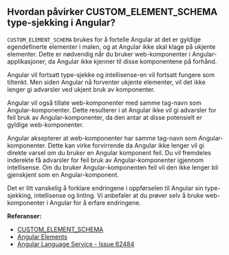 
<Meta title="FAQ/Hvordan påvirker CUSTOM_ELEMENT_SCHEMA type-sjekking i Angular?" />

## Hvordan påvirker CUSTOM_ELEMENT_SCHEMA type-sjekking i Angular?

`CUSTOM_ELEMENT_SCHEMA` brukes for å fortelle Angular at det er gyldige egendefinerte elementer i malen, og at Angular ikke skal klage på ukjente elementer.
Dette er nødvendig når du bruker web-komponenter i Angular-applikasjoner, da Angular ikke kjenner til disse komponentene på forhånd.

Angular vil fortsatt type-sjekke og intellisense-en vil fortsatt fungere som tiltenkt. Men siden Angular nå forventer ukjente elementer, vil det ikke lenger gi advarsler ved ukjent bruk av komponenter.

Angular vil også tillate web-komponenter med samme tag-navn som Angular-komponenter.
Dette resulterer i at Angular ikke vil gi advarsler for feil bruk av Angular-komponenter, da den antar at disse potensielt er gyldige web-komponenter.

Angular aksepterer at web-komponenter har samme tag-navn som Angular-komponenter. Dette kan virke forvirrende da Angular ikke lenger vil gi direkte varsel om du bruker en Angular komponent feil.
Du vil fremdeles inderekte få advarsler for feil bruk av Angular-komponenter igjennom intellisense. Om du bruker Angular-komponenten feil vil den ikke lenger bli gjenskjent som en Angular-komponent.

<div style={{padding: ".25rem 1rem", background: "#FFE7BA", borderRadius: "2px", borderBottom: "4px solid #F1A541", marginBottom: "2rem"}}>
Det er litt vanskelig å forklare endringene i oppførselen til Angular sin type-sjekking, intellisense og linting. Vi anbefaler at du prøver selv å bruke web-komponenter i Angular for å erfare endringene.
</div>

**Referanser:**

- [CUSTOM_ELEMENT_SCHEMA](https://angular.dev/guide/components/advanced-configuration#custom-element-schemas)
- [Angular Elements](https://angular.dev/guide/elements)
- [Angular Language Service - Issue 62484](https://github.com/angular/angular/issues/62484)
